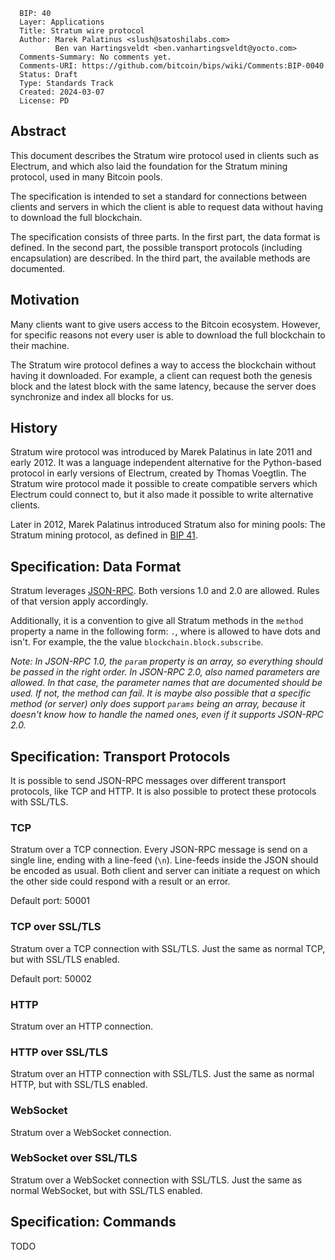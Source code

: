 <pre>
  BIP: 40
  Layer: Applications
  Title: Stratum wire protocol
  Author: Marek Palatinus <slush@satoshilabs.com>
          Ben van Hartingsveldt <ben.vanhartingsveldt@yocto.com>
  Comments-Summary: No comments yet.
  Comments-URI: https://github.com/bitcoin/bips/wiki/Comments:BIP-0040
  Status: Draft
  Type: Standards Track
  Created: 2024-03-07
  License: PD
</pre>

==Abstract==

This document describes the Stratum wire protocol used in clients such as Electrum, and which also laid the foundation for the Stratum mining protocol, used in many Bitcoin pools.

The specification is intended to set a standard for connections between clients and servers in which the client is able to request data without having to download the full blockchain.

The specification consists of three parts. In the first part, the data format is defined. In the second part, the possible transport protocols (including encapsulation) are described. In the third part, the available methods are documented.

==Motivation==

Many clients want to give users access to the Bitcoin ecosystem. However, for specific reasons not every user is able to download the full blockchain to their machine.

The Stratum wire protocol defines a way to access the blockchain without having it downloaded. For example, a client can request both the genesis block and the latest block with the same latency, because the server does synchronize and index all blocks for us.

==History==

Stratum wire protocol was introduced by Marek Palatinus in late 2011 and early 2012. It was a language independent alternative for the Python-based protocol in early versions of Electrum, created by Thomas Voegtlin. The Stratum wire protocol made it possible to create compatible servers which Electrum could connect to, but it also made it possible to write alternative clients.

Later in 2012, Marek Palatinus introduced Stratum also for mining pools: The Stratum mining protocol, as defined in [[bip-0041.mediawiki|BIP 41]].

==Specification: Data Format==

Stratum leverages [https://www.jsonrpc.org/ JSON-RPC]. Both versions 1.0 and 2.0 are allowed. Rules of that version apply accordingly.

Additionally, it is a convention to give all Stratum methods in the <code>method</code> property a name in the following form: <code><service>.<method></code>, where <code><service></code> is allowed to have dots and <code><method></code> isn't. For example, the the value <code>blockchain.block.subscribe</code>.

''Note: In JSON-RPC 1.0, the <code>param</code> property is an array, so everything should be passed in the right order. In JSON-RPC 2.0, also named parameters are allowed. In that case, the parameter names that are documented should be used. If not, the method can fail. It is maybe also possible that a specific method (or server) only does support <code>params</code> being an array, because it doesn't know how to handle the named ones, even if it supports JSON-RPC 2.0.''

==Specification: Transport Protocols==

It is possible to send JSON-RPC messages over different transport protocols, like TCP and HTTP. It is also possible to protect these protocols with SSL/TLS.

===TCP===

Stratum over a TCP connection. Every JSON-RPC message is send on a single line, ending with a line-feed (<code>\n</code>). Line-feeds inside the JSON should be encoded as usual. Both client and server can initiate a request on which the other side could respond with a result or an error.

Default port: 50001

===TCP over SSL/TLS===

Stratum over a TCP connection with SSL/TLS. Just the same as normal TCP, but with SSL/TLS enabled.

Default port: 50002

===HTTP===

Stratum over an HTTP connection.

===HTTP over SSL/TLS===

Stratum over an HTTP connection with SSL/TLS. Just the same as normal HTTP, but with SSL/TLS enabled.

===WebSocket===

Stratum over a WebSocket connection.

===WebSocket over SSL/TLS===

Stratum over a WebSocket connection with SSL/TLS. Just the same as normal WebSocket, but with SSL/TLS enabled.

==Specification: Commands==

TODO